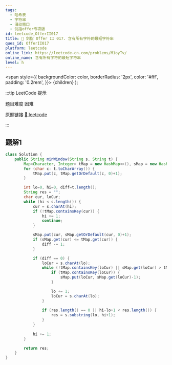```yaml
---
tags:
  - 哈希表
  - 字符串
  - 滑动窗口
  - 剑指offer专项版
id: leetcode_OfferII017
title: 🔴 剑指 Offer II 017. 含有所有字符的最短字符串
ques_id: OfferII017
platform: leetcode
online_link: https://leetcode-cn.com/problems/M1oyTv/
online_name: 含有所有字符的最短字符串
level: h
---
```


  <span
    style={{
      backgroundColor: color,
      borderRadius: '2px',
      color: '#fff',
      padding: '0.2rem',
    }}>
    {children}
  </span>
);

:::tip LeetCode 提示

题目难度 <Highlight color="#ff375f">困难</Highlight>

原题链接 [🔗 leetcode](https://leetcode-cn.com/problems/M1oyTv/)

:::

## 题解1

```java
class Solution {
    public String minWindow(String s, String t) {
        Map<Character, Integer> tMap = new HashMap<>(), sMap = new HashMap<>();
        for (char c: t.toCharArray()) {
            tMap.put(c, tMap.getOrDefault(c, 0)+1);
        }

        int lo=0, hi=0, diff=t.length();
        String res = "";
        char cur, loCur;
        while (hi < s.length()) {
            cur = s.charAt(hi);
            if (!tMap.containsKey(cur)) {
                hi += 1;
                continue;
            }

            sMap.put(cur, sMap.getOrDefault(cur, 0)+1);
            if (sMap.get(cur) <= tMap.get(cur)) {
                diff -= 1;
            }

            if (diff == 0) {
                loCur = s.charAt(lo);
                while (!tMap.containsKey(loCur) || sMap.get(loCur) > tMap.get(loCur)) {
                    if (tMap.containsKey(loCur)) {
                        sMap.put(loCur, sMap.get(loCur)-1);
                    }

                    lo += 1;
                    loCur = s.charAt(lo);
                }
                
                if (res.length() == 0 || hi-lo+1 < res.length()) {
                    res = s.substring(lo, hi+1);
                }
            }
            
            hi += 1;
        }

        return res;
    }
}
```
